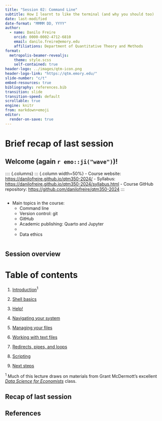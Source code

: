```yaml
---
title: "Session 02: Command Line"
subtitle: How I learnt to like the terminal (and why you should too)
date: last-modified
date-format: "MMMM DD, YYYY"
author:
  - name: Danilo Freire
    orcid: 0000-0002-4712-6810
    email: danilo.freire@emory.edu
    affiliations: Department of Quantitative Theory and Methods
format: 
  metropolis-beamer-revealjs: 
    theme: style.scss
    self-contained: true
header-logo: ../images/qtm-icon.png
header-logo-link: "https://qtm.emory.edu/"
slide-number: "c/t"
embed-resources: true
bibliography: references.bib
transition: slide
transition-speed: default
scrollable: true
engine: knitr
from: markdown+emoji
editor:
  render-on-save: true
---
```


# Brief recap of last session

## Welcome (again `r emo::ji("wave")`)!

:::: {.columns}
::: {.column width=50%}
- Course website: <https://danilofreire.github.io/qtm350-2024/>
- Syllabus: <https://danilofreire.github.io/qtm350-2024/syllabus.html>
- Course GitHub repository: <https://github.com/danilofreire/qtm350-2024>
:::

::: {.column}
- Main topics in the course:
  - Command line
  - Version control: git
  - GitHub
  - Academic publishing: Quarto and Jupyter
  - 
  - Data ethics
:::

## Session overview



# Table of contents

1. [Introduction](#intro)<sup>1</sup>

2. [Shell basics](#basics)

3. [Help!](#help)

4. [Navigating your system](#navigation)

5. [Managing your files](#files)

6. [Working with text files](#text)

7. [Redirects, pipes, and loops](#pipes)

8. [Scripting](#scripting)

9. [Next steps](#steps)

::: {.aside}
<sup>1</sup> Much of this lecture draws on materials from Grant McDermott's excellent [*Data Science for Economists*](https://github.com/uo-ec607/lectures) class.
:::



## Recap of last session


## References

::: {#refs}
:::

